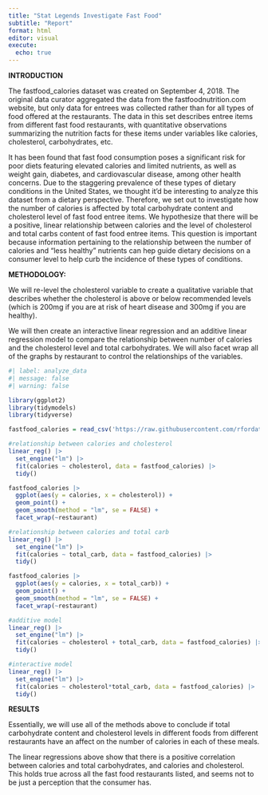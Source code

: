 ```yaml
---
title: "Stat Legends Investigate Fast Food"
subtitle: "Report"
format: html
editor: visual
execute:
  echo: true
---
```


**INTRODUCTION**

The fastfood_calories dataset was created on September 4, 2018. The original data curator aggregated the data from the fastfoodnutrition.com website, but only data for entrees was collected rather than for all types of food offered at the restaurants. The data in this set describes entree items from different fast food restaurants, with quantitative observations summarizing the nutrition facts for these items under variables like calories, cholesterol, carbohydrates, etc.

It has been found that fast food consumption poses a significant risk for poor diets featuring elevated calories and limited nutrients, as well as weight gain, diabetes, and cardiovascular disease, among other health concerns. Due to the staggering prevalence of these types of dietary conditions in the United States, we thought it'd be interesting to analyze this dataset from a dietary perspective. Therefore, we set out to investigate how the number of calories is affected by total carbohydrate content and cholesterol level of fast food entree items. We hypothesize that there will be a positive, linear relationship between calories and the level of cholesterol and total carbs content of fast food entree items. This question is important because information pertaining to the relationship between the number of calories and "less healthy" nutrients can hep guide dietary decisions on a consumer level to help curb the incidence of these types of conditions.

**METHODOLOGY:**

We will re-level the cholesterol variable to create a qualitative variable that describes whether the cholesterol is above or below recommended levels (which is 200mg if you are at risk of heart disease and 300mg if you are healthy).

We will then create an interactive linear regression and an additive linear regression model to compare the relationship between number of calories and the cholesterol level and total carbohydrates. We will also facet wrap all of the graphs by restaurant to control the relationships of the variables.

```r
#| label: analyze_data
#| message: false
#| warning: false

library(ggplot2)
library(tidymodels)
library(tidyverse)

fastfood_calories = read_csv('https://raw.githubusercontent.com/rfordatascience/tidytuesday/master/data/2018/2018-09-04/fastfood_calories.csv')

#relationship between calories and cholesterol
linear_reg() |>
  set_engine("lm") |>
  fit(calories ~ cholesterol, data = fastfood_calories) |>
  tidy()

fastfood_calories |>
  ggplot(aes(y = calories, x = cholesterol)) +
  geom_point() +
  geom_smooth(method = "lm", se = FALSE) +
  facet_wrap(~restaurant)

#relationship between calories and total carb
linear_reg() |>
  set_engine("lm") |>
  fit(calories ~ total_carb, data = fastfood_calories) |>
  tidy()

fastfood_calories |>
  ggplot(aes(y = calories, x = total_carb)) +
  geom_point() +
  geom_smooth(method = "lm", se = FALSE) +
  facet_wrap(~restaurant)

#additive model
linear_reg() |>
  set_engine("lm") |>
  fit(calories ~ cholesterol + total_carb, data = fastfood_calories) |>
  tidy()

#interactive model
linear_reg() |>
  set_engine("lm") |>
  fit(calories ~ cholesterol*total_carb, data = fastfood_calories) |>
  tidy()

```

**RESULTS**

Essentially, we will use all of the methods above to conclude if total carbohydrate content and cholesterol levels in different foods from different restaurants have an affect on the number of calories in each of these meals.

The linear regressions above show that there is a positive correlation between calories and total carbohydrates, and calories and cholesterol. This holds true across all the fast food restaurants listed, and seems not to be just a perception that the consumer has.
